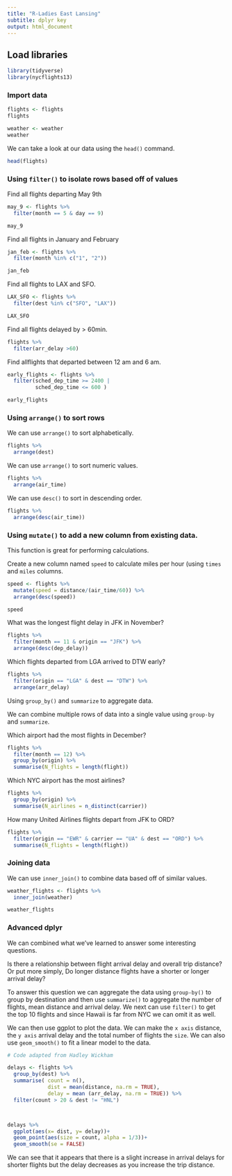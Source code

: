 ```yaml
---
title: "R-Ladies East Lansing"
subtitle: dplyr key
output: html_document
---
```



## Load libraries
```r
library(tidyverse)
library(nycflights13)
```

### Import data
```r
flights <- flights
flights

weather <- weather
weather
```

We can take a look at our data using the `head()` command.
```r
head(flights) 
```

### Using `filter()` to isolate rows based off of values


Find all flights departing May 9th
```r
may_9 <- flights %>% 
  filter(month == 5 & day == 9)

may_9
```

Find all flights in January and February
```r
jan_feb <- flights %>% 
  filter(month %in% c("1", "2"))

jan_feb
```


Find all flights to LAX and SFO.
```r
LAX_SFO <- flights %>% 
  filter(dest %in% c("SFO", "LAX"))

LAX_SFO
```


Find all flights delayed by > 60min.

```r
flights %>% 
  filter(arr_delay >60)
```

Find allflights that departed between 12 am and 6 am.

```r
early_flights <- flights %>% 
  filter(sched_dep_time >= 2400 |
         sched_dep_time <= 600 )

early_flights
```




### Using `arrange()` to sort rows


We can use `arrange()` to sort alphabetically.
```r
flights %>% 
  arrange(dest)
```

We can use `arrange()` to sort numeric values.
```r
flights %>% 
  arrange(air_time)
```

We can use `desc()` to sort in descending order.
```r
flights %>% 
  arrange(desc(air_time))
```



### Using `mutate()` to add a new column from existing data.
This function is great for performing calculations.



Create a new column named `speed` to calculate miles per hour (using `times` and `miles` columns.

```r
speed <- flights %>% 
  mutate(speed = distance/(air_time/60)) %>% 
  arrange(desc(speed))

speed
```


What was the longest flight delay in JFK in November?

```r
flights %>% 
  filter(month == 11 & origin == "JFK") %>% 
  arrange(desc(dep_delay))
```


Which flights departed from LGA arrived to DTW early?

```r
flights %>% 
  filter(origin == "LGA" & dest == "DTW") %>% 
  arrange(arr_delay)
```



Using `group_by()` and `summarize` to aggregate data.

We can combine multiple rows of data into a single value using `group-by` and `summarize`. 


Which airport had the most flights in December?

```r
flights %>% 
  filter(month == 12) %>% 
  group_by(origin) %>% 
  summarise(N_flights = length(flight))
```


Which NYC airport has the most airlines?

```r
flights %>% 
  group_by(origin) %>% 
  summarise(N_airlines = n_distinct(carrier))
```


How many United Airlines flights depart from JFK to ORD?
```r
flights %>% 
  filter(origin == "EWR" & carrier == "UA" & dest == "ORD") %>%
  summarise(N_flights = length(flight))
```


### Joining data
We can use `inner_join()` to combine data based off of similar values.


```r
weather_flights <- flights %>% 
  inner_join(weather)

weather_flights
```



### Advanced dplyr

We can combined what we've learned to answer some interesting questions.


Is there a relationship between flight arrival delay and overall trip distance? Or put more simply, Do longer distance flights have a shorter or longer arrival delay?

To answer this question we can aggregate the data using `group-by()` to group by destination and then use `summarize()` to aggregate the number of flights, mean distance and arrival delay. We next can use `filter()` to get the top 10 flights and since Hawaii is far from NYC we can omit it as well.

We can then use ggplot to plot the data.  We can make the `x axis` distance, the `y axis` arrival delay and the total number of flights the `size`.  We can also use `geom_smooth()` to fit a linear model to the data.

```r
# Code adapted from Hadley Wickham

delays <- flights %>%
  group_by(dest) %>% 
  summarise( count = n(),
             dist = mean(distance, na.rm = TRUE),
             delay = mean (arr_delay, na.rm = TRUE)) %>% 
  filter(count > 20 & dest != "HNL")



delays %>% 
  ggplot(aes(x= dist, y= delay))+
  geom_point(aes(size = count, alpha = 1/3))+
  geom_smooth(se = FALSE)
```

We can see that it appears that there is a slight increase in arrival delays for shorter flights but the delay decreases as you increase the trip distance.  
